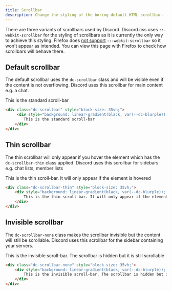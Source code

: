 ```yaml
---
title: Scrollbar
description: Change the styling of the boring default HTML scrollbar.
---
```




There are three variants of scrollbars used by Discord. Discord.css uses `::-webkit-scrollbar` for the styling of
scrollbars as it is currently the only way to achieve this styling. Firefox does
[not support](https://caniuse.com/mdn-css_selectors_-webkit-scrollbar) `::-webkit-scrollbar` so it won't appear as
intended. You can view this page with Firefox to check how scrollbars will behave there.


## Default scrollbar

The default scrollbar uses the `dc-scrollbar` class and will be visible even if the content is not overflowing. Discord
uses this scrollbar for main content e.g. a chat.

<CodePreview>
  <ScrollbarExample>
    This is the standard scroll-bar
  </ScrollbarExample>
</CodePreview>

```html
<div class="dc-scrollbar" style="block-size: 35vh;">
     <div style="background: linear-gradient(black, var(--dc-blurple)); height: 100vh; padding: 0.5rem;">
        This is the standard scroll-bar
    </div>
</div>
```


## Thin scrollbar

The thin scrollbar will only appear if you hover the element which has the `dc-scrollbar-thin` class applied. Discord
uses this scrollbar for sidebars e.g. chat lists, member lists

<CodePreview>
  <ScrollbarExample variant='thin'>
    This is the thin scroll-bar. It will only appear if the element is hovered
  </ScrollbarExample>
</CodePreview>

```html
<div class="dc-scrollbar-thin" style="block-size: 35vh;">
    <div style="background: linear-gradient(black, var(--dc-blurple)); height: 100vh; padding: 0.5rem;">
        This is the thin scroll-bar. It will only appear if the element is hovered
    </div>
</div>
```


## Invisible scrollbar

The `dc-scrollbar-none` class makes the scrollbar invisible but the content will still be scrollable. Discord uses this
scrollbar for the sidebar containing your servers.

<CodePreview>
  <ScrollbarExample variant='none'>
    This is the invisible scroll-bar. The scrollbar is hidden but it is still scrollable
  </ScrollbarExample>
</CodePreview>

```html
<div class="dc-scrollbar-none" style="block-size: 35vh;">
    <div style="background: linear-gradient(black, var(--dc-blurple)); height: 100vh; padding: 0.5rem;">
        This is the invisible scroll-bar. The scrollbar is hidden but it is still scrollable
    </div>
</div>
```
